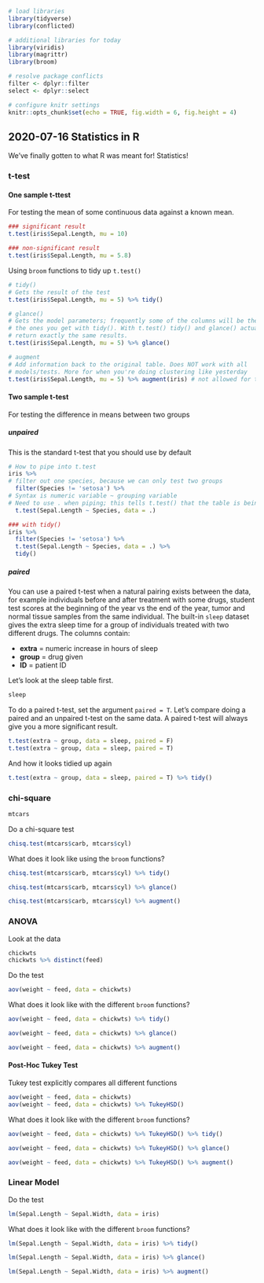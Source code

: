 
```r
# load libraries
library(tidyverse)
library(conflicted)

# additional libraries for today
library(viridis)
library(magrittr)
library(broom)

# resolve package conflicts
filter <- dplyr::filter
select <- dplyr::select

# configure knitr settings
knitr::opts_chunk$set(echo = TRUE, fig.width = 6, fig.height = 4)
```

## 2020-07-16 Statistics in R 

We've finally gotten to what R was meant for! Statistics!

### t-test

#### One sample t-ttest

For testing the mean of some continuous data against a known mean.

```r
### significant result
t.test(iris$Sepal.Length, mu = 10)

### non-significant result
t.test(iris$Sepal.Length, mu = 5.8)
```

Using `broom` functions to tidy up `t.test()`

```r
# tidy()
# Gets the result of the test
t.test(iris$Sepal.Length, mu = 5) %>% tidy()

# glance()
# Gets the model parameters; frequently some of the columns will be the same as
# the ones you get with tidy(). With t.test() tidy() and glance() actually 
# return exactly the same results.
t.test(iris$Sepal.Length, mu = 5) %>% glance()

# augment
# Add information back to the original table. Does NOT work with all 
# models/tests. More for when you're doing clustering like yesterday
t.test(iris$Sepal.Length, mu = 5) %>% augment(iris) # not allowed for t.test(), but that's fine
```

#### Two sample t-test

For testing the difference in means between two groups

##### unpaired

This is the standard t-test that you should use by default

```r
# How to pipe into t.test
iris %>% 
# filter out one species, because we can only test two groups
  filter(Species != 'setosa') %>%
# Syntax is numeric variable ~ grouping variable
# Need to use . when piping; this tells t.test() that the table is being piped in
  t.test(Sepal.Length ~ Species, data = .)

### with tidy()
iris %>% 
  filter(Species != 'setosa') %>%
  t.test(Sepal.Length ~ Species, data = .) %>%
  tidy()
```

##### paired

You can use a paired t-test when a natural pairing exists between the data, for example individuals before and after treatment with some drugs, student test scores at the beginning of the year vs the end of the year, tumor and normal tissue samples from the same individual. The built-in `sleep` dataset gives the extra sleep time for a group of individuals treated with two different drugs. The columns contain:

- **extra** = numeric increase in hours of sleep
- **group** = drug given
- **ID** = patient ID

Let's look at the sleep table first.

```r
sleep
```

To do a paired t-test, set the argument `paired = T`. Let's compare doing a paired and an unpaired t-test on the same data. A paired t-test will always give you a more significant result.

```r
t.test(extra ~ group, data = sleep, paired = F)
t.test(extra ~ group, data = sleep, paired = T)
```

And how it looks tidied up again

```r
t.test(extra ~ group, data = sleep, paired = T) %>% tidy()
```

### chi-square

```r
mtcars
```

Do a chi-square test

```r
chisq.test(mtcars$carb, mtcars$cyl)
```

What does it look like using the `broom` functions?

```r
chisq.test(mtcars$carb, mtcars$cyl) %>% tidy()

chisq.test(mtcars$carb, mtcars$cyl) %>% glance()

chisq.test(mtcars$carb, mtcars$cyl) %>% augment()
```


### ANOVA

Look at the data

```r
chickwts
chickwts %>% distinct(feed)
```

Do the test

```r
aov(weight ~ feed, data = chickwts)
```

What does it look like with the different `broom` functions?

```r
aov(weight ~ feed, data = chickwts) %>% tidy()

aov(weight ~ feed, data = chickwts) %>% glance()

aov(weight ~ feed, data = chickwts) %>% augment()
```

#### Post-Hoc Tukey Test

Tukey test explicitly compares all different functions

```r
aov(weight ~ feed, data = chickwts)
aov(weight ~ feed, data = chickwts) %>% TukeyHSD()
```

What does it look like with the different `broom` functions?

```r
aov(weight ~ feed, data = chickwts) %>% TukeyHSD() %>% tidy()

aov(weight ~ feed, data = chickwts) %>% TukeyHSD() %>% glance()

aov(weight ~ feed, data = chickwts) %>% TukeyHSD() %>% augment()
```

### Linear Model

Do the test

```r
lm(Sepal.Length ~ Sepal.Width, data = iris)
```

What does it look like with the different `broom` functions?

```r
lm(Sepal.Length ~ Sepal.Width, data = iris) %>% tidy()

lm(Sepal.Length ~ Sepal.Width, data = iris) %>% glance()

lm(Sepal.Length ~ Sepal.Width, data = iris) %>% augment()
```


